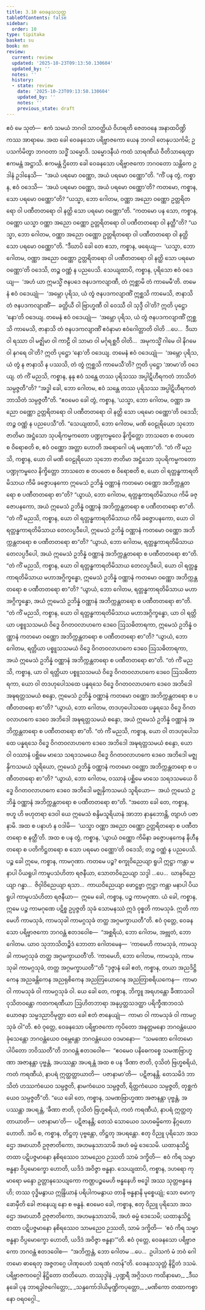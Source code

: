 ```yaml
---
title: 3.10 ဝေခနသသုတ္တ
tableOfContents: false
sidebar:
  order: 10
type: tipitaka
basket: su
book: mn
review:
  current: review
  updated: '2025-10-23T09:13:50.130604'
  updated_by: ''
  notes: ''
  history:
  - state: review
    date: '2025-10-23T09:13:50.130604'
    updated_by: ''
    notes: ''
    previous_state: draft
---
```



<ReviewStatus review={frontmatter.review} showDetails={true} />

<HypothesisAnnotation frontmatter={frontmatter} />

<DynamicBreadcrumb />

<Division number="278" book="mn" e="ch" v="24">

<Paragraph number="800" book="mn">
ဧဝံ မေ သုတံ—  ဧကံ သမယံ ဘဂဝါ သာဝတ္ထိယံ ဝိဟရတိ ဇေတဝနေ အနာထပိဏ္ဍိကဿ အာရာမေ. အထ ခေါ ဝေခနသော ပရိဗ္ဗာဇကော ယေန ဘဂဝါ တေနုပသင်္ကမိ; ဥပသင်္ကမိတွာ ဘဂဝတာ သဒ္ဓိံ သမ္မောဒိ. သမ္မောဒနီယံ ကထံ သာရဏီယံ ဝီတိသာရေတွာ ဧကမန္တံ အဋ္ဌာသိ. ဧကမန္တံ ဌိတော ခေါ ဝေခနသော ပရိဗ္ဗာဇကော ဘဂဝတော သန္တိကေ ဥဒါနံ ဥဒါနေသိ—  “အယံ ပရမော ဝဏ္ဏော, အယံ ပရမော ဝဏ္ဏော”တိ.
</Paragraph>

<Paragraph number="801" book="mn">
“ကိံ ပန တွံ, ကစ္စာန, ဧဝံ ဝဒေသိ—  ‘အယံ ပရမော ဝဏ္ဏော, အယံ ပရမော ဝဏ္ဏော’တိ? ကတမော, ကစ္စာန, သော ပရမော ဝဏ္ဏော”တိ?
</Paragraph>

<Paragraph number="802" book="mn">
“ယသ္မာ, ဘော ဂေါတမ, ဝဏ္ဏာ အညော ဝဏ္ဏော ဥတ္တရိတရော ဝါ ပဏီတတရော ဝါ နတ္ထိ သော ပရမော ဝဏ္ဏော”တိ.
</Paragraph>

<Paragraph number="803" book="mn">
“ကတမော ပန သော, ကစ္စာန, ဝဏ္ဏော ယသ္မာ ဝဏ္ဏာ အညော ဝဏ္ဏော ဥတ္တရိတရော ဝါ ပဏီတတရော ဝါ နတ္ထီ”တိ?
</Paragraph>

<Paragraph number="804" book="mn">
“ယသ္မာ, ဘော ဂေါတမ, ဝဏ္ဏာ အညော ဝဏ္ဏော ဥတ္တရိတရော ဝါ ပဏီတတရော ဝါ နတ္ထိ သော ပရမော ဝဏ္ဏော”တိ.
</Paragraph>

<Paragraph number="805" book="mn">
“ဒီဃာပိ ခေါ တေ ဧသာ, ကစ္စာန, ဖရေယျ—  ‘ယသ္မာ, ဘော ဂေါတမ, ဝဏ္ဏာ အညော ဝဏ္ဏော ဥတ္တရိတရော ဝါ ပဏီတတရော ဝါ နတ္ထိ သော ပရမော ဝဏ္ဏော’တိ ဝဒေသိ, တဉ္စ ဝဏ္ဏံ န ပညပေသိ. သေယျထာပိ, ကစ္စာန, ပုရိသော ဧဝံ ဝဒေယျ—  ‘အဟံ ယာ ဣမသ္မိံ ဇနပဒေ ဇနပဒကလျာဏီ, တံ ဣစ္ဆာမိ တံ ကာမေမီ’တိ. တမေနံ ဧဝံ ဝဒေယျုံ—  ‘အမ္ဘော ပုရိသ, ယံ တွံ ဇနပဒကလျာဏိံ ဣစ္ဆသိ ကာမေသိ, ဇာနာသိ တံ ဇနပဒကလျာဏိံ—  ခတ္တိယီ ဝါ ဗြာဟ္မဏီ ဝါ ဝေဿီ ဝါ သုဒ္ဒီ ဝါ’တိ? ဣတိ ပုဋ္ဌော ‘နော’တိ ဝဒေယျ. တမေနံ ဧဝံ ဝဒေယျုံ—  ‘အမ္ဘော ပုရိသ, ယံ တွံ ဇနပဒကလျာဏိံ ဣစ္ဆသိ ကာမေသိ, ဇာနာသိ တံ ဇနပဒကလျာဏိံ ဧဝံနာမာ ဧဝံဂေါတ္တာတိ ဝါတိ …ပေ…  ဒီဃာ ဝါ ရဿာ ဝါ မဇ္ဈိမာ ဝါ ကာဠီ ဝါ သာမာ ဝါ မင်္ဂုရစ္ဆဝီ ဝါတိ…  အမုကသ္မိံ ဂါမေ ဝါ နိဂမေ ဝါ နဂရေ ဝါ’တိ? ဣတိ ပုဋ္ဌော ‘နော’တိ ဝဒေယျ. တမေနံ ဧဝံ ဝဒေယျုံ—  ‘အမ္ဘော ပုရိသ, ယံ တွံ န ဇာနာသိ န ပဿသိ, တံ တွံ ဣစ္ဆသိ ကာမေသီ’တိ? ဣတိ ပုဋ္ဌော ‘အာမာ’တိ ဝဒေယျ.
</Paragraph>

<Paragraph number="806" book="mn">
တံ ကိံ မညသိ, ကစ္စာန, နနု ဧဝံ သန္တေ တဿ ပုရိသဿ အပ္ပါဋိဟီရကတံ ဘာသိတံ သမ္ပဇ္ဇတီ”တိ? “အဒ္ဓါ ခေါ, ဘော ဂေါတမ, ဧဝံ သန္တေ တဿ ပုရိသဿ အပ္ပါဋိဟီရကတံ ဘာသိတံ သမ္ပဇ္ဇတီ”တိ. “ဧဝမေဝ ခေါ တွံ, ကစ္စာန, ‘ယသ္မာ, ဘော ဂေါတမ, ဝဏ္ဏာ အညော ဝဏ္ဏော ဥတ္တရိတရော ဝါ ပဏီတတရော ဝါ နတ္ထိ သော ပရမော ဝဏ္ဏော’တိ ဝဒေသိ; တဉ္စ ဝဏ္ဏံ န ပညပေသီ”တိ. “သေယျထာပိ, ဘော ဂေါတမ, မဏိ ဝေဠုရိယော သုဘော ဇာတိမာ အဋ္ဌံသော သုပရိကမ္မကတော ပဏ္ဍုကမ္ဗလေ နိက္ခိတ္တော ဘာသတေ စ တပတေ စ ဝိရောစတိ စ, ဧဝံ ဝဏ္ဏော အတ္တာ ဟောတိ အရောဂေါ ပရံ မရဏာ”တိ.
</Paragraph>

</Division>
<Division number="279" book="mn" e="ch" v="24">

<Paragraph number="807" book="mn">
“တံ ကိံ မညသိ, ကစ္စာန, ယော ဝါ မဏိ ဝေဠုရိယော သုဘော ဇာတိမာ အဋ္ဌံသော သုပရိကမ္မကတော ပဏ္ဍုကမ္ဗလေ နိက္ခိတ္တော ဘာသတေ စ တပတေ စ ဝိရောစတိ စ, ယော ဝါ ရတ္တန္ဓကာရတိမိသာယ ကိမိ ခဇ္ဇောပနကော ဣမေသံ ဥဘိန္နံ ဝဏ္ဏာနံ ကတမော ဝဏ္ဏော အဘိက္ကန္တတရော စ ပဏီတတရော စာ”တိ? “ယွာယံ, ဘော ဂေါတမ, ရတ္တန္ဓကာရတိမိသာယ ကိမိ ခဇ္ဇောပနကော, အယံ ဣမေသံ ဥဘိန္နံ ဝဏ္ဏာနံ အဘိက္ကန္တတရော စ ပဏီတတရော စာ”တိ.
</Paragraph>

<Paragraph number="808" book="mn">
“တံ ကိံ မညသိ, ကစ္စာန, ယော ဝါ ရတ္တန္ဓကာရတိမိသာယ ကိမိ ခဇ္ဇောပနကော, ယော ဝါ ရတ္တန္ဓကာရတိမိသာယ တေလပ္ပဒီပေါ, ဣမေသံ ဥဘိန္နံ ဝဏ္ဏာနံ ကတမော ဝဏ္ဏော အဘိက္ကန္တတရော စ ပဏီတတရော စာ”တိ? “ယွာယံ, ဘော ဂေါတမ, ရတ္တန္ဓကာရတိမိသာယ တေလပ္ပဒီပေါ, အယံ ဣမေသံ ဥဘိန္နံ ဝဏ္ဏာနံ အဘိက္ကန္တတရော စ ပဏီတတရော စာ”တိ.
</Paragraph>

<Paragraph number="809" book="mn">
“တံ ကိံ မညသိ, ကစ္စာန, ယော ဝါ ရတ္တန္ဓကာရတိမိသာယ တေလပ္ပဒီပေါ, ယော ဝါ ရတ္တန္ဓကာရတိမိသာယ မဟာအဂ္ဂိက္ခန္ဓော, ဣမေသံ ဥဘိန္နံ ဝဏ္ဏာနံ ကတမော ဝဏ္ဏော အဘိက္ကန္တတရော စ ပဏီတတရော စာ”တိ? “ယွာယံ, ဘော ဂေါတမ, ရတ္တန္ဓကာရတိမိသာယ မဟာအဂ္ဂိက္ခန္ဓော, အယံ ဣမေသံ ဥဘိန္နံ ဝဏ္ဏာနံ အဘိက္ကန္တတရော စ ပဏီတတရော စာ”တိ.
</Paragraph>

<Paragraph number="810" book="mn">
“တံ ကိံ မညသိ, ကစ္စာန, ယော ဝါ ရတ္တန္ဓကာရတိမိသာယ မဟာအဂ္ဂိက္ခန္ဓော, ယာ ဝါ ရတ္တိယာ ပစ္စူသသမယံ ဝိဒ္ဓေ ဝိဂတဝလာဟကေ ဒေဝေ ဩသဓိတာရကာ, ဣမေသံ ဥဘိန္နံ ဝဏ္ဏာနံ ကတမော ဝဏ္ဏော အဘိက္ကန္တတရော စ ပဏီတတရော စာ”တိ? “ယွာယံ, ဘော ဂေါတမ, ရတ္တိယာ ပစ္စူသသမယံ ဝိဒ္ဓေ ဝိဂတဝလာဟကေ ဒေဝေ ဩသဓိတာရကာ, အယံ ဣမေသံ ဥဘိန္နံ ဝဏ္ဏာနံ အဘိက္ကန္တတရော စ ပဏီတတရော စာ”တိ.
</Paragraph>

<Paragraph number="811" book="mn">
“တံ ကိံ မညသိ, ကစ္စာန, ယာ ဝါ ရတ္တိယာ ပစ္စူသသမယံ ဝိဒ္ဓေ ဝိဂတဝလာဟကေ ဒေဝေ ဩသဓိတာရကာ, ယော ဝါ တဒဟုပေါသထေ ပန္နရသေ ဝိဒ္ဓေ ဝိဂတဝလာဟကေ ဒေဝေ အဘိဒေါ အဍ္ဎရတ္တသမယံ စန္ဒော, ဣမေသံ ဥဘိန္နံ ဝဏ္ဏာနံ ကတမော ဝဏ္ဏော အဘိက္ကန္တတရော စ ပဏီတတရော စာ”တိ? “ယွာယံ, ဘော ဂေါတမ, တဒဟုပေါသထေ ပန္နရသေ ဝိဒ္ဓေ ဝိဂတဝလာဟကေ ဒေဝေ အဘိဒေါ အဍ္ဎရတ္တသမယံ စန္ဒော, အယံ ဣမေသံ ဥဘိန္နံ ဝဏ္ဏာနံ အဘိက္ကန္တတရော စ ပဏီတတရော စာ”တိ.
</Paragraph>

<Paragraph number="812" book="mn">
“တံ ကိံ မညသိ, ကစ္စာန, ယော ဝါ တဒဟုပေါသထေ ပန္နရသေ ဝိဒ္ဓေ ဝိဂတဝလာဟကေ ဒေဝေ အဘိဒေါ အဍ္ဎရတ္တသမယံ စန္ဒော, ယော ဝါ ဝဿာနံ ပစ္ဆိမေ မာသေ သရဒသမယေ ဝိဒ္ဓေ ဝိဂတဝလာဟကေ ဒေဝေ အဘိဒေါ မဇ္ဈနှိကသမယံ သူရိယော, ဣမေသံ ဥဘိန္နံ ဝဏ္ဏာနံ ကတမော ဝဏ္ဏော အဘိက္ကန္တတရော စ ပဏီတတရော စာ”တိ? “ယွာယံ, ဘော ဂေါတမ, ဝဿာနံ ပစ္ဆိမေ မာသေ သရဒသမယေ ဝိဒ္ဓေ ဝိဂတဝလာဟကေ ဒေဝေ အဘိဒေါ မဇ္ဈနှိကသမယံ သူရိယော—  အယံ ဣမေသံ ဥဘိန္နံ ဝဏ္ဏာနံ အဘိက္ကန္တတရော စ ပဏီတတရော စာ”တိ.
</Paragraph>

<Paragraph number="813" book="mn">
“အတော ခေါ တေ, ကစ္စာန, ဗဟူ ဟိ ဗဟုတရာ ဒေဝါ ယေ ဣမေသံ စန္ဒိမသူရိယာနံ အာဘာ နာနုဘောန္တိ, တျာဟံ ပဇာနာမိ. အထ စ ပနာဟံ န ဝဒါမိ—  ‘ယသ္မာ ဝဏ္ဏာ အညော ဝဏ္ဏော ဥတ္တရိတရော စ ပဏီတတရော စ နတ္ထီ’တိ. အထ စ ပန တွံ, ကစ္စာန, ‘ယွာယံ ဝဏ္ဏော ကိမိနာ ခဇ္ဇောပနကေန နိဟီနတရော စ ပတိကိဋ္ဌတရော စ သော ပရမော ဝဏ္ဏော’တိ ဝဒေသိ; တဉ္စ ဝဏ္ဏံ န ပညပေသိ.
</Paragraph>

</Division>
<Division number="280" book="mn" e="ch" v="24">

<Paragraph number="814" book="mn">
ပဉ္စ ခေါ ဣမေ, ကစ္စာန, ကာမဂုဏာ. ကတမေ ပဉ္စ? စက္ခုဝိညေယျာ ရူပါ ဣဋ္ဌာ ကန္တာ မနာပါ ပိယရူပါ ကာမူပသံဟိတာ ရဇနီယာ, သောတဝိညေယျာ သဒ္ဒါ …ပေ…  ဃာနဝိညေယျာ ဂန္ဓာ…  ဇိဝှါဝိညေယျာ ရသာ…  ကာယဝိညေယျာ ဖောဋ္ဌဗ္ဗာ ဣဋ္ဌာ ကန္တာ မနာပါ ပိယရူပါ ကာမူပသံဟိတာ ရဇနီယာ—  ဣမေ ခေါ, ကစ္စာန, ပဉ္စ ကာမဂုဏာ. ယံ ခေါ, ကစ္စာန, ဣမေ ပဉ္စ ကာမဂုဏေ ပဋိစ္စ ဥပ္ပဇ္ဇတိ သုခံ သောမနဿံ ဣဒံ ဝုစ္စတိ ကာမသုခံ. ဣတိ ကာမေဟိ ကာမသုခံ, ကာမသုခါ ကာမဂ္ဂသုခံ တတ္ထ အဂ္ဂမက္ခာယတီ”တိ.
</Paragraph>

<Paragraph number="815" book="mn">
ဧဝံ ဝုတ္တေ, ဝေခနသော ပရိဗ္ဗာဇကော ဘဂဝန္တံ ဧတဒဝေါစ—  “အစ္ဆရိယံ, ဘော ဂေါတမ, အဗ္ဘုတံ, ဘော ဂေါတမ. ယာဝ သုဘာသိတဉ္စိဒံ ဘောတာ ဂေါတမေန—  ‘ကာမေဟိ ကာမသုခံ, ကာမသုခါ ကာမဂ္ဂသုခံ တတ္ထ အဂ္ဂမက္ခာယတီ’တိ. ‘ကာမေဟိ, ဘော ဂေါတမ, ကာမသုခံ, ကာမသုခါ ကာမဂ္ဂသုခံ, တတ္ထ အဂ္ဂမက္ခာယတီ’”တိ “ဒုဇ္ဇာနံ ခေါ ဧတံ, ကစ္စာန, တယာ အညဒိဋ္ဌိကေန အညခန္တိကေန အညရုစိကေန အညတြယောဂေန အညတြာစရိယကေန—  ကာမာ ဝါ ကာမသုခံ ဝါ ကာမဂ္ဂသုခံ ဝါ. ယေ ခေါ တေ, ကစ္စာန, ဘိက္ခူ အရဟန္တော ခီဏာသဝါ ဝုသိတဝန္တော ကတကရဏီယာ ဩဟိတဘာရာ အနုပ္ပတ္တသဒတ္ထာ ပရိက္ခီဏဘဝသံယောဇနာ သမ္မဒညာဝိမုတ္တာ တေ ခေါ ဧတံ ဇာနေယျုံ—  ကာမာ ဝါ ကာမသုခံ ဝါ ကာမဂ္ဂသုခံ ဝါ”တိ.
</Paragraph>

</Division>
<Division number="281" book="mn" e="ch" v="24">

<Paragraph number="816" book="mn">
ဧဝံ ဝုတ္တေ, ဝေခနသော ပရိဗ္ဗာဇကော ကုပိတော အနတ္တမနော ဘဂဝန္တံယေဝ ခုံသေန္တော ဘဂဝန္တံယေဝ ဝမ္ဘေန္တော ဘဂဝန္တံယေဝ ဝဒမာနော—  “သမဏော ဂေါတမော ပါပိတော ဘဝိဿတီ”တိ ဘဂဝန္တံ ဧတဒဝေါစ—  “ဧဝမေဝ ပနိဓေကစ္စေ သမဏဗြာဟ္မဏာ အဇာနန္တာ ပုဗ္ဗန္တံ, အပဿန္တာ အပရန္တံ အထ စ ပန ‘ခီဏာ ဇာတိ, ဝုသိတံ ဗြဟ္မစရိယံ, ကတံ ကရဏီယံ, နာပရံ ဣတ္ထတ္တာယာတိ—  ပဇာနာမာ’တိ—  ပဋိဇာနန္တိ. တေသမိဒံ ဘာသိတံ ဟဿကံယေဝ သမ္ပဇ္ဇတိ, နာမကံယေဝ သမ္ပဇ္ဇတိ, ရိတ္တကံယေဝ သမ္ပဇ္ဇတိ, တုစ္ဆကံယေဝ သမ္ပဇ္ဇတီ”တိ. “ယေ ခေါ တေ, ကစ္စာန, သမဏဗြာဟ္မဏာ အဇာနန္တာ ပုဗ္ဗန္တံ, အပဿန္တာ အပရန္တံ, ‘ခီဏာ ဇာတိ, ဝုသိတံ ဗြဟ္မစရိယံ, ကတံ ကရဏီယံ, နာပရံ ဣတ္ထတ္တာယာတိ—  ပဇာနာမာ’တိ—  ပဋိဇာနန္တိ; တေသံ သောယေဝ သဟဓမ္မိကော နိဂ္ဂဟော ဟောတိ. အပိ စ, ကစ္စာန, တိဋ္ဌတု ပုဗ္ဗန္တော, တိဋ္ဌတု အပရန္တော. ဧတု ဝိညူ ပုရိသော အသဌော အမာယာဝီ ဥဇုဇာတိကော, အဟမနုသာသာမိ အဟံ ဓမ္မံ ဒေသေမိ. ယထာနုသိဋ္ဌံ တထာ ပဋိပဇ္ဇမာနော နစိရဿေဝ သာမညေဝ ဉဿတိ သာမံ ဒက္ခိတိ—  ဧဝံ ကိရ သမ္မာ ဗန္ဓနာ ဝိပ္ပမောက္ခော ဟောတိ, ယဒိဒံ အဝိဇ္ဇာ ဗန္ဓနာ. သေယျထာပိ, ကစ္စာန, ဒဟရော ကုမာရော မန္ဒော ဥတ္တာနသေယျကော ကဏ္ဌပဉ္စမေဟိ ဗန္ဓနေဟိ ဗဒ္ဓေါ အဿ သုတ္တဗန္ဓနေဟိ; တဿ ဝုဒ္ဓိမနွာယ ဣန္ဒြိယာနံ ပရိပါကမနွာယ တာနိ ဗန္ဓနာနိ မုစ္စေယျုံ; သော မောက္ခောမှီတိ ခေါ ဇာနေယျ နော စ ဗန္ဓနံ. ဧဝမေဝ ခေါ, ကစ္စာန, ဧတု ဝိညူ ပုရိသော အသဌော အမာယာဝီ ဥဇုဇာတိကော, အဟမနုသာသာမိ, အဟံ ဓမ္မံ ဒေသေမိ; ယထာနုသိဋ္ဌံ တထာ ပဋိပဇ္ဇမာနော နစိရဿေဝ သာမညေဝ ဉဿတိ, သာမံ ဒက္ခိတိ—  ‘ဧဝံ ကိရ သမ္မာ ဗန္ဓနာ ဝိပ္ပမောက္ခော ဟောတိ, ယဒိဒံ အဝိဇ္ဇာ ဗန္ဓနာ’”တိ.
</Paragraph>

<Paragraph number="817" book="mn">
ဧဝံ ဝုတ္တေ, ဝေခနသော ပရိဗ္ဗာဇကော ဘဂဝန္တံ ဧတဒဝေါစ—  “အဘိက္ကန္တံ, ဘော ဂေါတမ …ပေ…  ဥပါသကံ မံ ဘဝံ ဂေါတမော ဓာရေတု အဇ္ဇတဂ္ဂေ ပါဏုပေတံ သရဏံ ဂတန်”တိ.

</Paragraph>
</Division>

<Paragraph number="818" type="center" book="mn">
ဝေခနသသုတ္တံ နိဋ္ဌိတံ ဒသမံ.



</Paragraph>

<Paragraph number="819" type="center" book="mn">
ပရိဗ္ဗာဇကဝဂ္ဂေါ နိဋ္ဌိတော တတိယော.



</Paragraph>

<Paragraph number="820" type="center" book="mn">
တဿုဒ္ဒါနံ


</Paragraph>

<Paragraph number="821" type="verses" book="mn">
_ပုဏ္ဍရီ အဂ္ဂိသဟ ကထိနာမော,_  
_ဒီဃနခေါ ပုန ဘာရဒွါဇဂေါတ္တော;_  
_သန္ဒကော်ဒါယိမုဏ္ဍိကပုတ္တော,_  
_မဏိကော တထာကစ္စာနော ဝရဝဂ္ဂေါ._
</Paragraph>